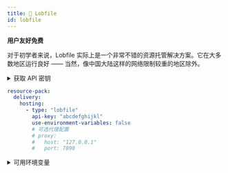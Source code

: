 ```yaml
---
title: 🛜 Lobfile
id: lobfile
---
```



<Highlight color="#1877F2">**用户友好**</Highlight><Highlight color="#10ae28ff">**免费**</Highlight>

对于初学者来说，Lobfile 实际上是一个非常不错的资源托管解决方案。它在大多数地区运行良好 —— 当然，像中国大陆这样的网络限制较重的地区除外。

<details>
  <summary>获取 API 密钥</summary>

1️⃣ 访问 **https://lobfile.com/** 并注册一个账号  
2️⃣ 点击 `Account` -> `Settings`  
3️⃣ 点击 <Highlight color="#1877F2">**Copy API Key to Clipboard**</Highlight>

</details>

```yaml
resource-pack:
  delivery:
    hosting:
      - type: "lobfile"
        api-key: "abcdefghijkl"
        use-environment-variables: false
        # 可选代理配置
        # proxy:
        #   host: "127.0.0.1"
        #   port: 7890
```

<details>
  <summary>可用环境变量</summary>
  - CE_LOBFILE_API_KEY
</details>